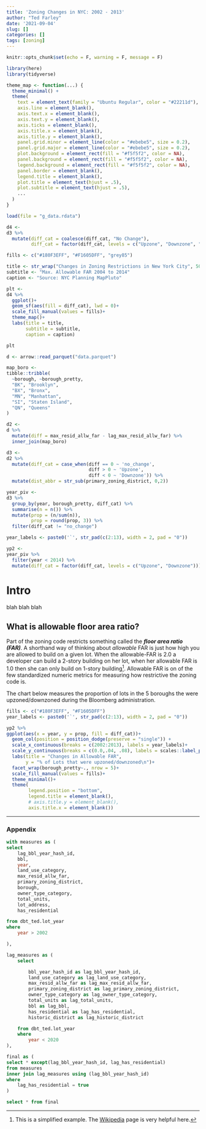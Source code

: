 ```yaml
---
title: 'Zoning Changes in NYC: 2002 - 2013'
author: "Ted Farley"
date: '2021-09-04'
slug: []
categories: []
tags: [zoning]
---
```


```r
knitr::opts_chunk$set(echo = F, warning = F, message = F)
```

```r
library(here)
library(tidyverse)
```

```r
theme_map <- function(...) {
  theme_minimal() +
  theme(
    text = element_text(family = "Ubuntu Regular", color = "#22211d"),
    axis.line = element_blank(),
    axis.text.x = element_blank(),
    axis.text.y = element_blank(),
    axis.ticks = element_blank(),
    axis.title.x = element_blank(),
    axis.title.y = element_blank(),
    panel.grid.minor = element_line(color = "#ebebe5", size = 0.2),
    panel.grid.major = element_line(color = "#ebebe5", size = 0.2),
    plot.background = element_rect(fill = "#f5f5f2", color = NA), 
    panel.background = element_rect(fill = "#f5f5f2", color = NA),
    legend.background = element_rect(fill = "#f5f5f2", color = NA),
    panel.border = element_blank(),
    legend.title = element_blank(),
    plot.title = element_text(hjust = .5),
    plot.subtitle = element_text(hjust = .5),
    ...
  )
}
```


```r
load(file = "g_data.rdata")

d4 <- 
d3 %>% 
  mutate(diff_cat = coalesce(diff_cat, "No Change"),
         diff_cat = factor(diff_cat, levels = c("Upzone", "Downzone", "No Change")))
```


```r

fills <- c("#180F3EFF", "#F1605DFF", "grey85")

title <- str_wrap("Changes in Zoning Restrictions in New York City", 50)
subtitle <- "Max. Allowable FAR 2004 to 2014"
caption <- "Source: NYC Planning MapPluto"

plt <- 
d4 %>% 
  ggplot()+
  geom_sf(aes(fill = diff_cat), lwd = 0)+
  scale_fill_manual(values = fills)+
  theme_map()+
  labs(title = title,
       subtitle = subtitle,
       caption = caption)
```

```r
plt
```


```r
d <- arrow::read_parquet("data.parquet")
```



```r
map_boro <- 
tibble::tribble(
  ~borough, ~borough_pretty,
  "BK", "Brooklyn",
  "BX", "Bronx",
  "MN", "Manhattan",
  "SI", "Staten Island",
  "QN", "Queens"
)

d2 <- 
d %>% 
  mutate(diff = max_resid_allw_far - lag_max_resid_allw_far) %>% 
  inner_join(map_boro)

d3 <- 
d2 %>% 
  mutate(diff_cat = case_when(diff == 0 ~ 'no_change',
                              diff > 0 ~ 'Upzone',
                              diff < 0 ~ 'Downzone')) %>% 
  mutate(dist_abbr = str_sub(primary_zoning_district, 0,2))

year_piv <- 
d3 %>% 
  group_by(year, borough_pretty, diff_cat) %>% 
  summarise(n = n()) %>% 
  mutate(prop = (n/sum(n)),
         prop = round(prop, 3)) %>% 
  filter(diff_cat != "no_change")

year_labels <- paste0('`', str_pad(c(2:13), width = 2, pad = "0"))
```


```r
yp2 <- 
year_piv %>% 
  filter(year < 2014) %>% 
  mutate(diff_cat = factor(diff_cat, levels = c("Upzone", "Downzone")))
```


# Intro  

blah blah blah 


## What is allowable floor area ratio?  

Part of the zoning code restricts something called the ***floor area ratio (FAR)***. A shorthand way of thinking about *allowable* FAR is just how high you are allowed to build on a given lot. When the allowable-FAR is 2.0 a developer can build a 2-story building on her lot, when her allowable FAR is 1.0 then she can only build on 1-story building[^1]. Allowable FAR is on of the few standardized numeric metrics for measuring how restrictive the zoning code is.  

The chart below measures the proportion of lots in the 5 boroughs the were upzoned/downzoned during the Bloomberg administration.

```r
fills <- c("#180F3EFF", "#F1605DFF")
year_labels <- paste0('`', str_pad(c(2:13), width = 2, pad = "0"))

yp2 %>% 
ggplot(aes(x = year, y = prop, fill = diff_cat))+
  geom_col(position = position_dodge(preserve = "single")) +
  scale_x_continuous(breaks = c(2002:2013), labels = year_labels)+
  scale_y_continuous(breaks = c(0.0,.04, .08), labels = scales::label_percent(accuracy = 1))+
  labs(title = "Changes in Allowable FAR",
       y = "% of Lots that were upzoned/downzoned\n")+
  facet_wrap(borough_pretty~., nrow = 5)+
  scale_fill_manual(values = fills)+
  theme_minimal()+
  theme(
        legend.position = "bottom",
        legend.title = element_blank(),
        # axis.title.y = element_blank(),
        axis.title.x = element_blank())

```


---

### Appendix

```sql

with measures as (
select 
    lag_bbl_year_hash_id,
    bbl,
    year,
    land_use_category,
    max_resid_allw_far,
    primary_zoning_district,
    borough,
    owner_type_category,
    total_units,
    lot_address,
    has_residential

from dbt_ted.lot_year
where 
    year > 2002

),

lag_measures as (
    select 

        bbl_year_hash_id as lag_bbl_year_hash_id,
        land_use_category as lag_land_use_category,
        max_resid_allw_far as lag_max_resid_allw_far,
        primary_zoning_district as lag_primary_zoning_district,
        owner_type_category as lag_owner_type_category,
        total_units as lag_total_units,
        bbl as lag_bbl,
        has_residential as lag_has_residential,
        historic_district as lag_historic_district

    from dbt_ted.lot_year
    where 
        year < 2020
),

final as (
select * except(lag_bbl_year_hash_id, lag_has_residential)
from measures 
inner join lag_measures using (lag_bbl_year_hash_id)
where 
    lag_has_residential = true
)

select * from final

```


[^1]: This is a simplified example. The [Wikipedia](https://en.wikipedia.org/wiki/Floor_area_ratio) page is very helpful here. 


